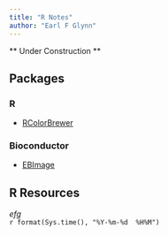 ```yaml
---
title: "R Notes"
author: "Earl F Glynn"
---
```


** Under Construction **

## Packages

### R

* [RColorBrewer](package/RColorBrewer/index.html)

### Bioconductor

* [EBImage](package/EBImage/index.html)
 
## R Resources







*efg*  
`r format(Sys.time(), "%Y-%m-%d  %H%M")`                  